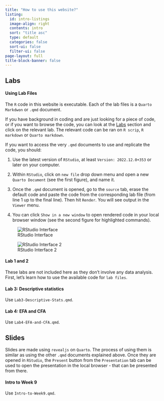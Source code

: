 ```yaml
---
title: "How to use this website?"
listing:
  id: intro-listings
  image-align: right
  contents: intro
  sort: "title asc"
  type: default
  categories: false
  sort-ui: false
  filter-ui: false
page-layout: full
title-block-banner: false
---
```

## Labs

#### Using **Lab Files**

The `R` code in this website is executable. Each of the lab files is a `Quarto Markdwon` or `.qmd` document. 

If you have background in coding and are just looking for a piece of code, or if you want to browse the code, you can look at the [Labs](https://usman-afzali.github.io/PSYC344/labs.html) section and click on the relevant lab. The relevant code can be ran on `R scrip`, `R markdown` or `Quarto markdown`.

If you want to access the very `.qmd` documents to use and replicate the code, you should:

1. Use the latest version of `RStudio`, at least `Version: 2022.12.0+353` or later on your computer. 

2. Within `RStudio`, click on `new file` drop down menu and open a new `Quarto Document` (see the first figure), and name it. 

3. Once the `.qmd` document is opened, go to the `source` tab, erase the default code and paste the code from the corresponding lab file (from line 1 up to the final line). Then hit `Render`. You will see output in the `Viewer` menu. 

4. You can click `Show in a new window` to open rendered code in your local browser window (see the second figure for highlighted commands).

![RStudio Interface](r-interface.png)

![RStudio Interface 2](rstudio-interf-2.png)

#### Lab 1 and 2

These labs are not included here as they don't involve any data analysis. First, let's learn how to use the available code for `lab files`.

#### Lab 3: Descriptive statistics

Use `Lab3-Descriptive-Stats.qmd`.

#### Lab 4: EFA and CFA

Use `Lab4-EFA-and-CFA.qmd`.

## Slides

Slides are made using `revealjs` on `Quarto`. The process of using them is similar as using the other `.qmd` documents explained above. Once they are opened in `RStudio`, the `Present` button from the `Presentation` tab can be used to open the presentation in the local browser - that can be presented from there.

#### Intro to Week 9

Use `Intro-to-Week9.qmd`.


